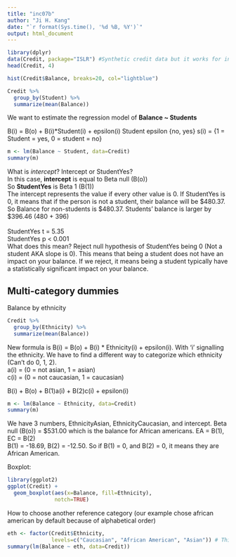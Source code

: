 ---
title: "inc07b"
author: "Ji H. Kang"
date: "`r format(Sys.time(), '%d %B, %Y')`"
output: html_document
---

```{r load data, message=FALSE}
library(dplyr)
data(Credit, package="ISLR") #Synthetic credit data but it works for introduction to categorical data
head(Credit, 4)
```



```{r histogram of balance}
hist(Credit$Balance, breaks=20, col="lightblue")
```

```{r Grouping students by balance}
Credit %>% 
  group_by(Student) %>% 
  summarize(mean(Balance))
```

We want to estimate the regression model of **Balance ~ Students** 

B(i) = B(o) + B(i)*Student(i) + epsilon(i)
Student epsilon {no, yes}
s(i) = {1 = Student = yes, 0 = student = no}

```{r linear model}
m <- lm(Balance ~ Student, data=Credit)
summary(m)
```
What is _intercept_? Intercept or StudentYes?\
In this case, **intercept** is equal to Beta null (B(o))\
So **StudentYes** is Beta 1 (B(1))\
The intercept represents the value if every other value is 0. If StudentYes is 0, it means that if the person is not a student, their balance will be $480.37.\
So Balance for non-students is $480.37. Students' balance is larger by $396.46 (480 + 396)\
\
StudentYes t = 5.35\
StudentYes p < 0.001\
What does this mean? Reject null hypothesis of StudentYes being 0 (Not a student AKA slope is 0). This means that being a student does not have an impact on your balance. If we reject, it means being a student typically have a statistically significant impact on your balance.\

## Multi-category dummies 
Balance by ethnicity 
```{r}
Credit %>% 
  group_by(Ethnicity) %>% 
  summarize(mean(Balance))
```
New formula is B(i) = B(o) + B(i) * Ethnicity(i) + epsilon(i). With 'i' signalling the ethnicity.
We have to find a different way to categorize which ethnicity (Can't do 0, 1, 2).\
a(i) = (0 = not asian, 1 = asian)\
c(i) = (0 = not caucasian, 1 = caucasian)\

B(i) + B(o) + B(1)a(i) + B(2)c(i) + epsilon(i)

```{r}
m <- lm(Balance ~ Ethnicity, data=Credit) 
summary(m)
```
We have 3 numbers, EthnicityAsian, EthnicityCaucasian, and intercept. 
Beta null (B(o)) = $531.00 which is the balance for African americans. EA = B(1), EC = B(2)\
B(1) = -18.69, B(2) = -12.50. So if B(1) = 0, and B(2) = 0, it means they are African American. 

Boxplot: 
```{r}
library(ggplot2)
ggplot(Credit) + 
  geom_boxplot(aes(x=Balance, fill=Ethnicity),
               notch=TRUE)
```
How to choose another reference category (our example chose african american by default because of alphabetical order) 
```{r choosing reference category}
eth <- factor(Credit$Ethnicity, 
              levels=c("Caucasian", "African American", "Asian")) # This one will use Caucasian
summary(lm(Balance ~ eth, data=Credit))
```



 
